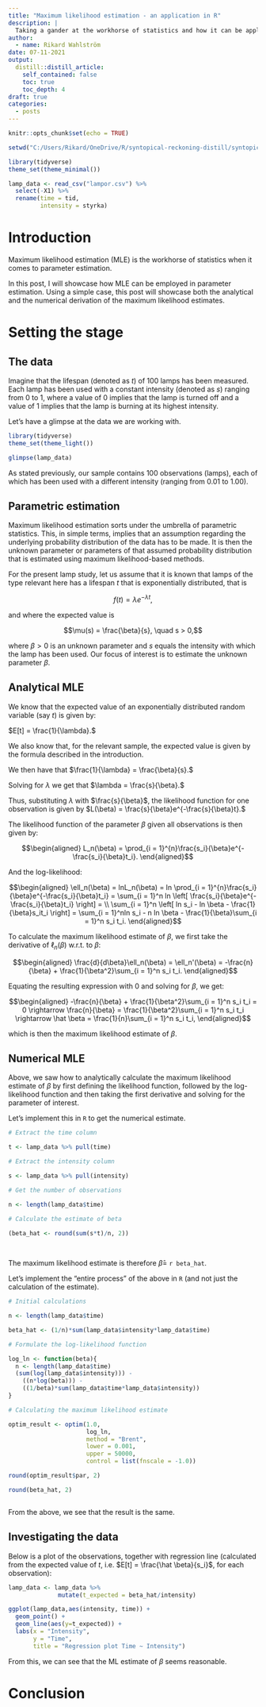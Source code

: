 ```yaml
---
title: "Maximum likelihood estimation - an application in R"
description: |
  Taking a gander at the workhorse of statistics and how it can be applied in R.
author:
  - name: Rikard Wahlström
date: 07-11-2021
output:
  distill::distill_article:
    self_contained: false
    toc: true
    toc_depth: 4
draft: true
categories:
  - posts
---
```



```r
knitr::opts_chunk$set(echo = TRUE)
```

```r
setwd("C:/Users/Rikard/OneDrive/R/syntopical-reckoning-distill/syntopical-reckoning-distill/_posts/2021-07-10-maximum-likelihood-estimation-an-application-in-r")

library(tidyverse)
theme_set(theme_minimal())

lamp_data <- read_csv("lampor.csv") %>% 
  select(-X1) %>% 
  rename(time = tid,
         intensity = styrka)

```

# Introduction

Maximum likelihood estimation (MLE) is the workhorse of statistics when it comes to parameter estimation. 

In this post, I will showcase how MLE can be employed in parameter estimation. Using a simple case, this post will showcase both the analytical and the numerical derivation of the maximum likelihood estimates.

# Setting the stage

## The data

Imagine that the lifespan (denoted as $t$) of 100 lamps has been measured. Each lamp has been used with a constant intensity (denoted as $s$) ranging from 0 to 1, where a value of $0$ implies that the lamp is turned off and a value of $1$ implies that the lamp is burning at its highest intensity.

Let's have a glimpse at the data we are working with. 

```r

library(tidyverse)
theme_set(theme_light())

glimpse(lamp_data)
```

As stated previously, our sample contains 100 observations (lamps), each of which has been used with a different intensity (ranging from $0.01$ to $1.00$).

## Parametric estimation

Maximum likelihood estimation sorts under the umbrella of parametric statistics. This, in simple terms, implies that an assumption regarding the underlying probability distribution of the data has to be made. It is then the unknown parameter or parameters of that assumed probability distribution that is estimated using maximum likelihood-based methods. 

For the present lamp study, let us assume that it is known that lamps of the type relevant here has a lifespan $t$ that is exponentially distributed, that is

$$f(t) = \lambda e^{-\lambda t},$$ 

and where the expected value is 

$$\mu(s) = \frac{\beta}{s}, \quad s > 0,$$

where $\beta > 0$ is an unknown parameter and $s$ equals the intensity with which the lamp has been used. Our focus of interest is to estimate the unknown parameter $\beta$. 

## Analytical MLE

We know that the expected value of an exponentially distributed random variable (say $t$) is given by:

$E[t] = \frac{1}{\lambda}.$

We also know that, for the relevant sample, the expected value is given by the formula described in the introduction.

We then have that $\frac{1}{\lambda} = \frac{\beta}{s}.$

Solving for $\lambda$ we get that $\lambda = \frac{s}{\beta}.$

Thus, substituting $\lambda$ with $\frac{s}{\beta}$, the likelihood function for one observation is given by $L(\beta) = \frac{s}{\beta}e^{-\frac{s}{\beta}t}.$

The likelihood function of the parameter $\beta$ given all observations is then given by:

$$\begin{aligned}
L_n(\beta) = \prod_{i = 1}^{n}\frac{s_i}{\beta}e^{-\frac{s_i}{\beta}t_i}.
\end{aligned}$$


And the log-likelihood:

$$\begin{aligned}
\ell_n(\beta) = 
lnL_n(\beta) = 
ln \prod_{i = 1}^{n}\frac{s_i}{\beta}e^{-\frac{s_i}{\beta}t_i} =
\sum_{i = 1}^n ln \left[ \frac{s_i}{\beta}e^{-\frac{s_i}{\beta}t_i} \right] = \\ 
\sum_{i = 1}^n \left[ ln s_i - ln \beta - \frac{1}{\beta}s_it_i \right] = 
\sum_{i = 1}^nln s_i - n ln \beta - \frac{1}{\beta}\sum_{i = 1}^n s_i t_i.
\end{aligned}$$

To calculate the maximum likelihood estimate of $\beta$, we first take the derivative of $\ell_n(\beta)$ w.r.t. to $\beta$:

$$\begin{aligned}
\frac{d}{d\beta}\ell_n(\beta) = \ell_n'(\beta) = 
-\frac{n}{\beta} + \frac{1}{\beta^2}\sum_{i = 1}^n s_i t_i.
\end{aligned}$$

Equating the resulting expression with $0$ and solving for $\beta$, we get:

$$\begin{aligned}
-\frac{n}{\beta} + \frac{1}{\beta^2}\sum_{i = 1}^n s_i t_i = 0 \rightarrow
\frac{n}{\beta} = \frac{1}{\beta^2}\sum_{i = 1}^n s_i t_i \rightarrow
\hat \beta = \frac{1}{n}\sum_{i = 1}^n s_i t_i,
\end{aligned}$$

which is then the maximum likelihood estimate of $\beta$.

## Numerical MLE 

Above, we saw how to analytically calculate the maximum likelihood estimate of $\beta$ by first defining the likelihood function, followed by the log-likelihood function and then taking the first derivative and solving for the parameter of interest. 

Let's implement this in `R` to get the numerical estimate. 

```r

# Extract the time column

t <- lamp_data %>% pull(time)

# Extract the intensity column

s <- lamp_data %>% pull(intensity)

# Get the number of observations

n <- length(lamp_data$time)

# Calculate the estimate of beta

(beta_hat <- round(sum(s*t)/n, 2))
              
                  

```

The maximum likelihood estimate is therefore $\hat \beta =$ `r beta_hat`.

Let's implement the "entire process" of the above in `R` (and not just the calculation of the estimate).

```r

# Initial calculations

n <- length(lamp_data$time)

beta_hat <- (1/n)*sum(lamp_data$intensity*lamp_data$time)

# Formulate the log-likelihood function

log_ln <- function(beta){
  n <- length(lamp_data$time)
  (sum(log(lamp_data$intensity))) - 
    ((n*log(beta))) -
    ((1/beta)*sum(lamp_data$time*lamp_data$intensity))
}

# Calculating the maximum likelihood estimate

optim_result <- optim(1.0,
                      log_ln,
                      method = "Brent",
                      lower = 0.001,
                      upper = 50000,
                      control = list(fnscale = -1.0))

round(optim_result$par, 2)

round(beta_hat, 2)



```


From the above, we see that the result is the same. 

## Investigating the data

Below is a plot of the observations, together with regression line (calculated from the expected value of $t$, i.e. $E[t] = \frac{\hat \beta}{s_i}$, for each observation): 


```r

lamp_data <- lamp_data %>% 
              mutate(t_expected = beta_hat/intensity)
```

```r

ggplot(lamp_data,aes(intensity, time)) +
  geom_point() +
  geom_line(aes(y=t_expected)) +
  labs(x = "Intensity",
       y = "Time",
       title = "Regression plot Time ~ Intensity")

```

From this, we can see that the ML estimate of $\beta$ seems reasonable. 

# Conclusion

